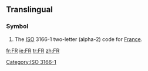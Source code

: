 ==Translingual==
===Symbol===
{{infl|mul|symbol}}
# The [[ISO]] 3166-1 two-letter (alpha-2) code for [[France]].

[[Category:ISO 3166-1]]

[[fr:FR]]
[[ie:FR]]
[[tr:FR]]
[[zh:FR]]
